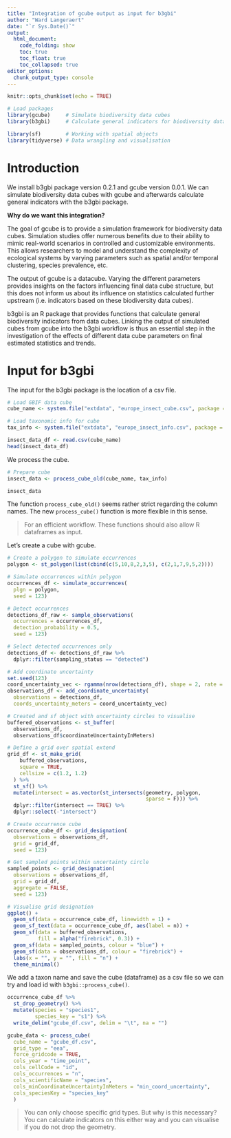 ```yaml
---
title: "Integration of gcube output as input for b3gbi"
author: "Ward Langeraert"
date: "`r Sys.Date()`"
output:
  html_document:
    code_folding: show
    toc: true
    toc_float: true
    toc_collapsed: true
editor_options: 
  chunk_output_type: console
---
```


```r
knitr::opts_chunk$set(echo = TRUE)
```

```r
# Load packages
library(gcube)     # Simulate biodiversity data cubes
library(b3gbi)     # Calculate general indicators for biodiversity data cubes 

library(sf)        # Working with spatial objects
library(tidyverse) # Data wrangling and visualisation
```

# Introduction

We install b3gbi package version 0.2.1 and gcube version 0.0.1.
We can simulate biodiversity data cubes with gcube and afterwards calculate general indicators with the b3gbi package.

**Why do we want this integration?**

The goal of gcube is to provide a simulation framework for biodiversity data cubes.
Simulation studies offer numerous benefits due to their ability to mimic real-world scenarios in controlled and customizable environments.
This allows researchers to model and understand the complexity of ecological systems by varying parameters such as spatial and/or temporal clustering, species prevalence, etc.

The output of gcube is a datacube.
Varying the different parameters provides insights on the factors influencing final data cube structure, but this does not inform us about its influence on statistics calculated further upstream (i.e. indicators based on these biodiversity data cubes).

b3gbi is an R package that provides functions that calculate general biodiversity indicators from data cubes.
Linking the output of simulated cubes from gcube into the b3gbi workflow is thus an essential step in the investigation of the effects of different data cube parameters on final estimated statistics and trends.

# Input for b3gbi

The input for the b3gbi package is the location of a csv file.

```r
# Load GBIF data cube
cube_name <- system.file("extdata", "europe_insect_cube.csv", package = "b3gbi")

# Load taxonomic info for cube
tax_info <- system.file("extdata", "europe_insect_info.csv", package = "b3gbi")

insect_data_df <- read.csv(cube_name)
head(insect_data_df)
```

We process the cube.

```r
# Prepare cube
insect_data <- process_cube_old(cube_name, tax_info)

insect_data
```

The function `process_cube_old()` seems rather strict regarding the column names.
The new `process_cube()` function is more flexible in this sense.

> For an efficient workflow. These functions should also allow R dataframes as input.

Let's create a cube with gcube.

```r
# Create a polygon to simulate occurrences
polygon <- st_polygon(list(cbind(c(5,10,8,2,3,5), c(2,1,7,9,5,2))))

# Simulate occurrences within polygon
occurrences_df <- simulate_occurrences(
  plgn = polygon,
  seed = 123)

# Detect occurrences
detections_df_raw <- sample_observations(
  occurrences = occurrences_df,
  detection_probability = 0.5,
  seed = 123)

# Select detected occurrences only
detections_df <- detections_df_raw %>%
  dplyr::filter(sampling_status == "detected")

# Add coordinate uncertainty
set.seed(123)
coord_uncertainty_vec <- rgamma(nrow(detections_df), shape = 2, rate = 6)
observations_df <- add_coordinate_uncertainty(
  observations = detections_df,
  coords_uncertainty_meters = coord_uncertainty_vec)

# Created and sf object with uncertainty circles to visualise
buffered_observations <- st_buffer(
  observations_df,
  observations_df$coordinateUncertaintyInMeters)

# Define a grid over spatial extend
grid_df <- st_make_grid(
    buffered_observations,
    square = TRUE,
    cellsize = c(1.2, 1.2)
  ) %>%
  st_sf() %>%
  mutate(intersect = as.vector(st_intersects(geometry, polygon,
                                             sparse = F))) %>%
  dplyr::filter(intersect == TRUE) %>%
  dplyr::select(-"intersect")

# Create occurrence cube
occurrence_cube_df <- grid_designation(
  observations = observations_df,
  grid = grid_df,
  seed = 123)

# Get sampled points within uncertainty circle
sampled_points <- grid_designation(
  observations = observations_df,
  grid = grid_df,
  aggregate = FALSE,
  seed = 123)

# Visualise grid designation
ggplot() +
  geom_sf(data = occurrence_cube_df, linewidth = 1) +
  geom_sf_text(data = occurrence_cube_df, aes(label = n)) +
  geom_sf(data = buffered_observations,
          fill = alpha("firebrick", 0.3)) +
  geom_sf(data = sampled_points, colour = "blue") +
  geom_sf(data = observations_df, colour = "firebrick") +
  labs(x = "", y = "", fill = "n") +
  theme_minimal()
```

We add a taxon name and save the cube (dataframe) as a csv file so we can try and load id with `b3gbi::process_cube()`.

```r
occurrence_cube_df %>%
  st_drop_geometry() %>%
  mutate(species = "species1",
         species_key = "s1") %>%
  write_delim("gcube_df.csv", delim = "\t", na = "")
```

```r
gcube_data <- process_cube(
  cube_name = "gcube_df.csv",
  grid_type = "eea",
  force_gridcode = TRUE,
  cols_year = "time_point",
  cols_cellCode = "id",
  cols_occurrences = "n",
  cols_scientificName = "species",
  cols_minCoordinateUncertaintyInMeters = "min_coord_uncertainty",
  cols_speciesKey = "species_key"
  )
```

> You can only choose specific grid types. But why is this necessary? You can calculate indicators on this either way and you can visualise if you do not drop the geometry.
